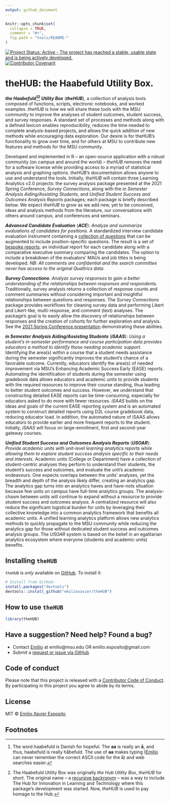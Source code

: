 ```yaml
---
output: github_document
---
```


<!-- README.md is generated from README.Rmd. Please edit README.Rmd. -->

```r
knitr::opts_chunk$set(
  collapse = TRUE,
  comment = "#>",
  fig.path = "tools/README-"
)
```

<!-- badges: start -->
[![Project Status: Active - The project has reached a stable, usable state and is being actively developed.](https://www.repostatus.org/badges/latest/active.svg)](https://www.repostatus.org/)
[![Contributor Covenant](https://img.shields.io/badge/Contributor%20Covenant-2.1-4baaaa.svg)](code_of_conduct.md) 
<!-- badges: end -->


# theHUB: the Haabefuld Utility Box.

_**the Haabefuld[^1][^2] Utility Box**_ (_**theHUB**_), a collection of analysis tools composed of functions, scripts, electronic notebooks, and worked examples. _theHUB_ is how we will share these tools with the MSU community to improve the analyses of student outcomes, student success, and survey responses. A standard set of processes and methods along with a defined lexicon enables reproducibility, reduces the time needed to complete analysis-based projects, and allows the quick addition of new methods while encouraging data exploration. Our desire is for theHUB’s functionality to grow over time, and for others at MSU to contribute new features and methods for the MSU community. 

Developed and implemented in R -- an open-source application with a robust community (on campus and around the world) -- _theHUB_ removes the need for a software license while providing access to a myriad of statistical analysis and graphing options. _theHUB’s_ documentation allows anyone to use and understand the tools. Initially, _theHUB_ will contain three Learning Analytics v2.0 projects: the survey analysis package presented at the 2021 Spring Conference, _Survey Connections_, along with the _in Semester Analysis Aiding/Assisting Students_, and _Unified Student Success and Outcomes Analysis Reports_ packages; each package is briefly described below. We expect _theHUB_ to grow as we add new, yet to be conceived, ideas and analysis methods from the literature, our conversations with others around campus, and conferences and seminars. 

_**Advanced Candidate Evaluation**_ (_**ACE**_): _Analyze and summarize evaluations of candidates for positions._ A standardized interview candidate evaluation instrument containing a [collection of questions](ADD LINK) that can be augmented to include position-specific questions. The result is a set of [bespoke reports](ADD LINK); an individual report for each candidate along with a comparative executive summary comparing the candidates. The option to include a breakdown of the evaluators' MAUs and job titles is being developed. _NB: All comments are confidential and the search committee never has access to the original Qualtrics data._

_**Survey Connections**_: _Analyze survey responses to gain a better understanding of the relationships between responses and respondents._ Traditionally, survey analysis returns a collection of response counts and comment summaries without considering important and insightful relationships between questions and responses. The _Survey Connections_ package provides workflows for cleaning survey data and performing Likert and Likert-like, multi-response, and comment (text) analyses. The package’s goal is to easily allow the discovery of relationships between responses and the creation of cohorts for further exploration and analysis. See the [2021 Spring Conference presentation](https://docs.google.com/presentation/d/1kI-_SY6qyqd-CCKQ6RmEf9qXgcdR5FnVqP4W5dXtajE/edit?usp=sharing) demonstrating these abilities.

_**in Semester Analysis Aiding/Assisting Students**_ (_**iSAAS**_): _Using a student’s in-semester performance and course participation data provides educators a method to identify those needing academic support._ Identifying the area(s) within a course that a student needs assistance during the semester significantly improves the student’s chance of a favorable outcome. Currently, educators identify the area(s) of needed improvement via MSU’s Enhancing Academic Success Early (EASE) reports. Automating the identification of students during the semester using gradebook data allows educators and academic units to provide students with the required resources to improve their course standing, thus leading to better student outcomes and success. However, we understand that constructing detailed EASE reports can be time-consuming, especially for educators asked to do more with fewer resources. _iSAAS_ builds on the ideas and goals of the current EASE reporting system and is an automated system to construct detailed reports using D2L course gradebook data, reducing educator load. In addition, the automated nature of iSAAS allows educators to provide earlier and more frequent reports to the student. Initially, _iSAAS_ will focus on large-enrollment, first and second-year gateway courses.

_**Unified Student Success and Outcomes Analysis Reports**_ (_**USOAR**_): _Provide academic units with unit-level learning analytics reports while allowing them to explore student success analysis specific to their needs and interests._ Academic units (College or Department) have a collection of student-centric analyses they perform to understand their students, the student’s success and outcomes, and evaluate the unit’s academic endeavours. One expects overlaps between the units’ analyses, yet the breadth and depth of the analysis likely differ, creating an analytics gap. The analytics gap turns into an analytics haves and have-nots situation because few units on campus have full-time analytics groups. The analysis-chasm between units will continue to expand without a resource to provide student success and outcomes analysis. A centralized resource will also reduce the significant logistical burden for units by leveraging their collective knowledge into a common analytics framework that benefits all academic units. A unified learning analytics platform allows new analytics methods to quickly propagate to the MSU community while reducing the analytics gap for those without dedicated student success and outcomes analysis groups. The _USOAR_ system is based on the belief in an egalitarian analytics ecosystem where everyone (students and academic units) benefits.


## Installing `theHUB`

`theHUB` is _only_ available on [GitHub](https://github.com/emilioxavier/theHUB/). To install it:

```r
# Install from GitHub:
install.packages("devtools")
devtools::install_github("emilioxavier/theHUB")
```


## How to use `theHUB`

```r
library(theHUB)
```


## Have a suggestion? Need help? Found a bug?

* Contact [Emilio](https://github.com/emilioxavier/) at emilio@msu.edu OR emilio.esposito@gmail.com
* Submit a [request or issue via GitHub](https://github.com/emilioxavier/theHUB/issues/)


## Code of conduct

Please note that this project is released with a [Contributor Code of Conduct](https://github.com/emilioxavier/theHUB/blob/master/CONDUCT.md). By participating in this project you agree to abide by its terms.

## License

MIT © [Emilio Xavier Esposito](https://github.com/emilioxavier/)

## Footnotes

[^1]: The word haabefuld is Danish for hopeful. The **aa** is really an **å**, and thus, haabefuld is really håbefuld. The use of **aa** makes typing ([Emilio](https://github.com/emilioxavier/) can never remember the correct ASCII code for the å) and web searches easier.
[^2]: The Haabefuld Utility Box was originally _the Hub Utility Box_, _theHUB_ for short. The original name -- a [recursive backronym](https://en.wikipedia.org/wiki/Recursive_acronym) -- was a way to include The Hub for Innovation in Learning and Technology where this package's development was started. Now, _theHUB_ is used to pay homage to the Hub.
